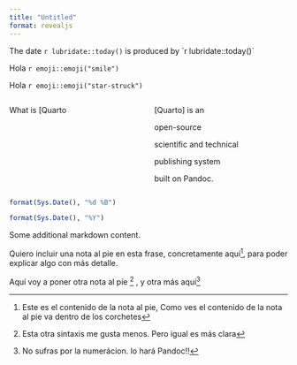 ```yaml
---
title: "Untitled"
format: revealjs
---
```


The date `r lubridate::today()` is produced by \`&#8203;r lubridate::today()\` 

Hola `r emoji::emoji("smile")`

Hola `r emoji::emoji("star-struck")` 



::: columns
::: {.column width="50%"}
What is [Quarto 
:::

::: {.column .fragment width="50%"}
[Quarto] is an

open-source

scientific and technical

publishing system

built on Pandoc.
:::
:::



```r
format(Sys.Date(), "%d %B")

format(Sys.Date(), "%Y")

```

Some additional markdown content.

Quiero incluir una nota al pie en esta frase, concretamente aquí^[Este es el contenido de la nota al pie, 
Como ves el contenido de la nota al pie va dentro de los corchetes], para poder explicar algo con más detalle.


Aquí voy a poner otra nota al píe [^1] , y otra más aquí[^b]

[^1]: Esta otra sintaxis me gusta menos. Pero igual es más clara

[^b]: No sufras por la numerácion. lo hará Pandoc!!